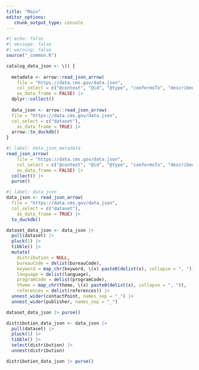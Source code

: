 ```yaml
---
title: "Main"
editor_options: 
   chunk_output_type: console
---
```


```r
#| echo: false
#| message: false
#| warning: false
source("_common.R")
```

```r
catalog_data_json <- \() {
  
  metadata <- arrow::read_json_arrow(
    file = "https://data.cms.gov/data.json", 
    col_select = c("@context", "@id", "@type", "conformsTo", "describedBy"),
    as_data_frame = FALSE) |> 
  dplyr::collect()
  
  data_json <- arrow::read_json_arrow(
  file = "https://data.cms.gov/data.json",
  col_select = c("dataset"),
    as_data_frame = TRUE) |> 
  arrow::to_duckdb()
}
```


```r
#| label: data_json_metadata
read_json_arrow(
    file = "https://data.cms.gov/data.json", 
    col_select = c("@context", "@id", "@type", "conformsTo", "describedBy"),
    as_data_frame = FALSE) |> 
  collect() |> 
  purse()
```

```r
#| label: data_json
data_json <- read_json_arrow(
  file = "https://data.cms.gov/data.json",
  col_select = c("dataset"),
    as_data_frame = TRUE) |> 
  to_duckdb()

dataset_data_json <- data_json |> 
  pull(dataset) |> 
  pluck(1) |> 
  tibble() |> 
  mutate(
    distribution = NULL,
    bureauCode = delist(bureauCode),
    keyword = map_chr(keyword, \(x) paste0(delist(x), collapse = ", ")),
    language = delist(language),
    programCode = delist(programCode),
    theme = map_chr(theme, \(x) paste0(delist(x), collapse = ", ")),
    references = delist(references)) |>
  unnest_wider(contactPoint, names_sep = "_") |>
  unnest_wider(publisher, names_sep = "_")

dataset_data_json |> purse()

distribution_data_json <- data_json |> 
  pull(dataset) |> 
  pluck(1) |> 
  tibble() |> 
  select(distribution) |> 
  unnest(distribution)

distribution_data_json |> purse()
```
